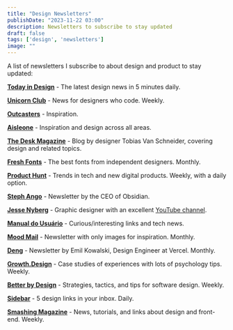 ```yaml
---
title: "Design Newsletters"
publishDate: "2023-11-22 03:00"
description: Newsletters to subscribe to stay updated
draft: false
tags: ['design', 'newsletters']
image: ""
---
```


A list of newsletters I subscribe to about design and product to stay updated:  

[**Today in Design**](https://todayin.design) - The latest design news in 5 minutes daily.  

[**Unicorn Club**](https://unicornclub.dev) - News for designers who code. Weekly.  

[**Outcasters**](https://outcasters.xyz) - Inspiration.  

[**Aisleone**](https://digest.aisleone.net) - Inspiration and design across all areas.  

[**The Desk Magazine**](https://vanschneider.com/blog) - Blog by designer Tobias Van Schneider, covering design and related topics.  

[**Fresh Fonts**](https://freshfonts.io) - The best fonts from independent designers. Monthly.  

[**Product Hunt**](https://producthunt.com/newsletters) - Trends in tech and new digital products. Weekly, with a daily option.  

[**Steph Ango**](https://stephango.com) - Newsletter by the CEO of Obsidian.  

[**Jesse Nyberg**](https://gluesletter.substack.com) - Graphic designer with an excellent [YouTube channel](https://www.youtube.com/@JesseNyberg).  

[**Manual do Usuário**](https://manualdousuario.net) - Curious/interesting links and tech news.  

[**Mood Mail**](http://moodmail.org) - Newsletter with only images for inspiration. Monthly.  

[**Deng**](https://emilkowal.ski) - Newsletter by Emil Kowalski, Design Engineer at Vercel. Monthly.  

[**Growth.Design**](https://growth.design) - Case studies of experiences with lots of psychology tips. Weekly.  

[**Better by Design**](https://www.betterbydesign.cc) - Strategies, tactics, and tips for software design. Weekly.  

[**Sidebar**](https://sidebar.io) - 5 design links in your inbox. Daily.  

[**Smashing Magazine**](https://smashingmagazine.com) - News, tutorials, and links about design and front-end. Weekly.